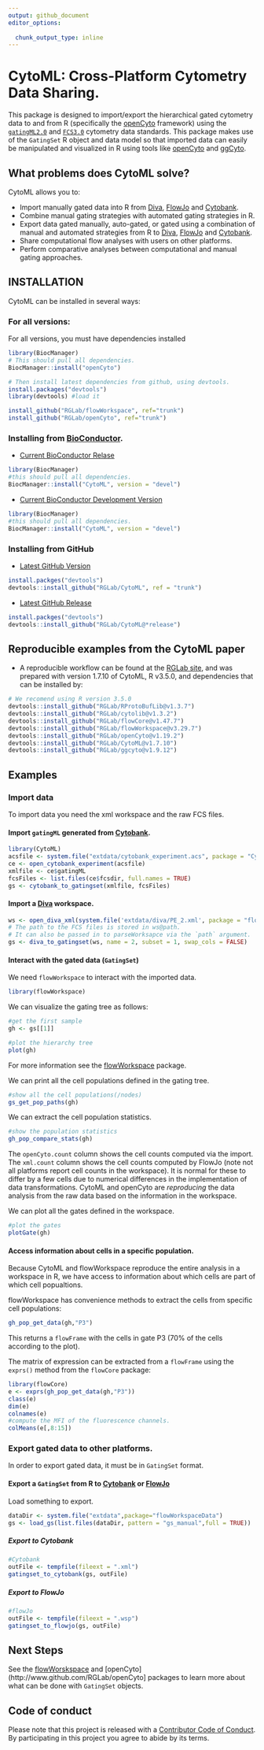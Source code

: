 ```yaml
---
output: github_document
editor_options: 
  
  chunk_output_type: inline
---
```


# CytoML: Cross-Platform Cytometry Data Sharing.

This package is designed to import/export the hierarchical gated cytometry data to and from R (specifically the [openCyto](https://github.com/RGLab/openCyto) framework) using the [`gatingML2.0`](https://www.ncbi.nlm.nih.gov/pmc/articles/PMC4874733/) and [`FCS3.0`](http://isac-net.org/Resources/Standards/FCS3-1.aspx) cytometry data standards. This package makes use of the `GatingSet` R object and data model so that imported data can easily be manipulated and visualized in R using tools like [openCyto](https://github.com/RGLab/openCyto) and [ggCyto](https://github.com/RGLab/ggcyto).


## What problems does CytoML solve?

CytoML allows you to:

- Import manually gated data into R from [Diva](http://www.bdbiosciences.com/us/instruments/clinical/software/flow-cytometry-acquisition/bd-facsdiva-software/m/333333/overview), [FlowJo](https://www.flowjo.com/) and [Cytobank](https://cytobank.org/).
- Combine manual gating strategies with automated gating strategies in R.
- Export data gated manually, auto-gated, or gated using a combination of manual and automated strategies from R to [Diva](http://www.bdbiosciences.com/us/instruments/clinical/software/flow-cytometry-acquisition/bd-facsdiva-software/m/333333/overview), [FlowJo](https://www.flowjo.com/) and [Cytobank](https://cytobank.org/).
- Share computational flow analyses with users on other platforms.
- Perform comparative analyses between computational and manual gating approaches.


## INSTALLATION

CytoML can be installed in several ways:

### For all versions:

For all versions, you must have dependencies installed

```r
library(BiocManager)
# This should pull all dependencies.
BiocManager::install("openCyto") 

# Then install latest dependencies from github, using devtools.
install.packages("devtools") 
library(devtools) #load it

install_github("RGLab/flowWorkspace", ref="trunk")
install_github("RGLab/openCyto", ref="trunk")
```

### Installing from [BioConductor](https://www.bioconductor.org).

- [Current BioConductor Relase](https://doi.org/doi:10.18129/B9.bioc.CytoML)

```r
library(BiocManager)
#this should pull all dependencies.
BiocManager::install("CytoML", version = "devel") 
```

- [Current BioConductor Development Version](http://bioconductor.org/packages/devel/bioc/html/CytoML.html)

```r
library(BiocManager)
#this should pull all dependencies.
BiocManager::install("CytoML", version = "devel") 
```

### Installing from GitHub

- [Latest GitHub Version](https://github.com/RGLab/CytoML)

```r
install.packges("devtools")
devtools::install_github("RGLab/CytoML", ref = "trunk")
```

- [Latest GitHub Release](https://github.com/RGLab/CytoML/releases)

```r
install.packges("devtools")
devtools::install_github("RGLab/CytoML@*release")
```
## Reproducible examples from the CytoML paper

- A reproducible workflow can be found at the [RGLab site](http://www.rglab.org/CytoML), and was prepared with version 1.7.10 of CytoML, R v3.5.0, and dependencies that can be installed by:

```r
# We recomend using R version 3.5.0
devtools::install_github("RGLab/RProtoBufLib@v1.3.7")
devtools::install_github("RGLab/cytolib@v1.3.2")
devtools::install_github("RGLab/flowCore@v1.47.7")
devtools::install_github("RGLab/flowWorkspace@v3.29.7")
devtools::install_github("RGLab/openCyto@v1.19.2")
devtools::install_github("RGLab/CytoML@v1.7.10")
devtools::install_github("RGLab/ggcyto@v1.9.12")
```

## Examples

### Import data

To import data you need the xml workspace and the raw FCS files.

#### Import `gatingML` generated from [Cytobank](https://cytobank.org/).


```r
library(CytoML)
acsfile <- system.file("extdata/cytobank_experiment.acs", package = "CytoML")
ce <- open_cytobank_experiment(acsfile)
xmlfile <- ce$gatingML
fcsFiles <- list.files(ce$fcsdir, full.names = TRUE)
gs <- cytobank_to_gatingset(xmlfile, fcsFiles)
```

#### Import a [Diva](http://www.bdbiosciences.com/us/instruments/clinical/software/flow-cytometry-acquisition/bd-facsdiva-software/m/333333/overview) workspace.

```r
ws <- open_diva_xml(system.file('extdata/diva/PE_2.xml', package = "flowWorkspaceData"))
# The path to the FCS files is stored in ws@path.
# It can also be passed in to parseWorksapce via the `path` argument.
gs <- diva_to_gatingset(ws, name = 2, subset = 1, swap_cols = FALSE)
```


#### Interact with the gated data (`GatingSet`)

We need `flowWorkspace` to interact with the imported data.

```r
library(flowWorkspace)
```

We can visualize the gating tree as follows:

```r
#get the first sample
gh <- gs[[1]]

#plot the hierarchy tree
plot(gh)
```

For more information see the [flowWorkspace](http://www.github.com/RGLab/flowWorkspace) package.

We can print all the cell populations defined in the gating tree.

```r
#show all the cell populations(/nodes)
gs_get_pop_paths(gh)
```

We can extract the cell population statistics. 

```r
#show the population statistics
gh_pop_compare_stats(gh)
```

The `openCyto.count` column shows the cell counts computed via the import.
The `xml.count` column shows the cell counts computed by FlowJo (note not all platforms report cell counts in the workspace). It is normal for these to differ by a few cells due to numerical differences in the implementation of data transformations. CytoML and openCyto are *reproducing* the data analysis from the raw data based on the information in the workspace.

We can plot all the gates defined in the workspace.

```r
#plot the gates
plotGate(gh) 
```

#### Access information about cells in a specific population.

Because CytoML and flowWorkspace reproduce the entire analysis in a workspace in R, we have access to information about which cells are part of which cell popualtions.

flowWorkspace has convenience methods to extract the cells from specific cell populations:

```r
gh_pop_get_data(gh,"P3")
```
This returns a `flowFrame` with the cells in gate P3 (70% of the cells according to the plot).

The matrix of expression can be extracted from a `flowFrame` using the `exprs()` method from the `flowCore` package:

```r
library(flowCore)
e <- exprs(gh_pop_get_data(gh,"P3"))
class(e)
dim(e)
colnames(e)
#compute the MFI of the fluorescence channels.
colMeans(e[,8:15])
```

### Export gated data to other platforms.

In order to export gated data, it must be in `GatingSet` format.

#### Export a `GatingSet` from R to [Cytobank](https://cytobank.org/) or [FlowJo](https://www.flowjo.com/)

Load something to export.

```r
dataDir <- system.file("extdata",package="flowWorkspaceData")
gs <- load_gs(list.files(dataDir, pattern = "gs_manual",full = TRUE))
```

##### Export to Cytobank

```r
#Cytobank
outFile <- tempfile(fileext = ".xml")
gatingset_to_cytobank(gs, outFile)
```

##### Export to FlowJo

```r
#flowJo
outFile <- tempfile(fileext = ".wsp")
gatingset_to_flowjo(gs, outFile)
```

## Next Steps

See the [flowWorskspace](http://www.github.com/RGLab/flowWorkspace) and [openCyto](http://www.github.com/RGLab/openCyto] packages to learn more about what can be done with `GatingSet` objects.

## Code of conduct 

Please note that this project is released with a [Contributor Code of Conduct](CODE_OF_CONDUCT.md).
  By participating in this project you agree to abide by its terms.
